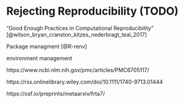 # Rejecting Reproducibility (TODO) {#reje-repr}

"Good Enough Practices in Computational Reproducibility" [@wilson_bryan_cranston_kitzes_nederbragt_teal_2017]

Package managment [@R-renv]

environment management

https://www.ncbi.nlm.nih.gov/pmc/articles/PMC6705117/

https://rss.onlinelibrary.wiley.com/doi/10.1111/1740-9713.01444

https://osf.io/preprints/metaarxiv/frta7/ 

<!--

"Opinionated Analysis Development" [@parker_2017]

## Automating your personal assistant 

## Looking before you leap

## Organizing your files

## Saving your work

## Saving your environment

The **renv** R package [@R-renv]

## Working in public

## Strategies

-->
